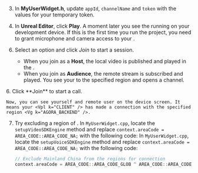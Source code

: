 <PlatformWrapper platform="unreal">

3. In **MyUserWidget.h**, update `appId`, `channelName` and `token` with the values for your temporary token.

1. In **Unreal Editor**, click **Play**. A moment later you see the <Vpl k="CLIENT" /> running on your development device.
        If this is the first time you run the project, you need to grant microphone and camera access to your <Vpl k="CLIENT" />.

<ProductWrapper notAllowed="video-calling">

6. Select an option and click *Join* to start a session.

    * When you join as a **Host**, the local video is published and played in the <Vpl k="CLIENT" />.
    * When you join as **Audience**, the remote stream is subscribed and played.
    You see your <Vpl k="CLIENT" /> to the specified region <Vg k="AGORA_BACKEND" /> and opens a channel.

</ProductWrapper>
<ProductWrapper notAllowed="interactive-live-streaming">
6. Click **Join** to start a call.

    Now, you can see yourself and remote user on the device screen. It means your <Vpl k="CLIENT" /> has made a connection with the specified region <Vg k="AGORA_BACKEND" />.
</ProductWrapper>

7. Try excluding a region of <Vg k="AGORA_BACKEND" />.
    <ProductWrapper notAllowed="voice-calling">
    In `MyUserWidget.cpp`, locate the `setupVideoSDKEngine` method and replace `context.areaCode = AREA_CODE::AREA_CODE_NA;` with the following code:
    </ProductWrapper>
    <ProductWrapper product="voice-calling">
    In `MyUserWidget.cpp`, locate the `setupVoiceSDKEngine` method and replace `context.areaCode = AREA_CODE::AREA_CODE_NA;` with the following code:
    </ProductWrapper>
    ```cpp
    // Exclude Mainland China from the regions for connection
    context.areaCode = AREA_CODE::AREA_CODE_GLOB ^ AREA_CODE::AREA_CODE_CN;
    ```

</PlatformWrapper>
